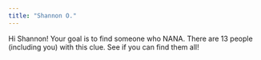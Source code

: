 ```yaml
---
title: "Shannon O."
---
```


Hi Shannon! Your goal is to find someone who NANA. There are 13 people (including you) with this clue. See if you can find them all!
